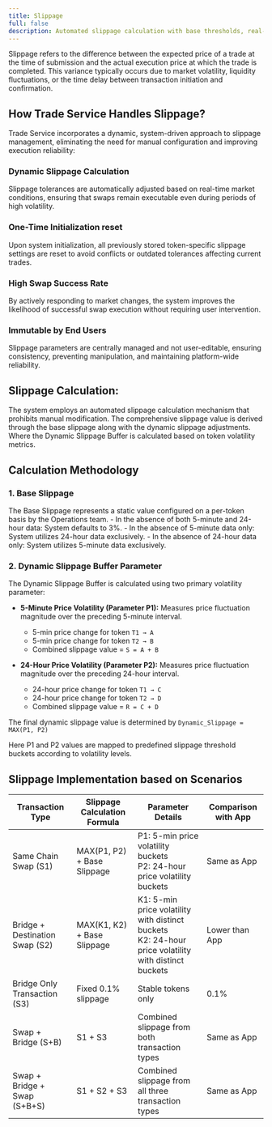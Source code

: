 ```yaml
---
title: Slippage
full: false
description: Automated slippage calculation with base thresholds, real-time volatility metrics, and scenario-based formulas ensures accurate pricing across swap and bridging flows.
---
```



Slippage refers to the difference between the expected price of a trade at the time of submission and the actual execution price at which the trade is completed. This variance typically occurs due to market volatility, liquidity fluctuations, or the time delay between transaction initiation and confirmation.

## How Trade Service Handles Slippage?
Trade Service incorporates a dynamic, system-driven approach to slippage management, eliminating the need for manual configuration and improving execution reliability:

### Dynamic Slippage Calculation
 Slippage tolerances are automatically adjusted based on real-time market conditions, ensuring that swaps remain executable even during periods of high volatility.

### One-Time Initialization reset
 Upon system initialization, all previously stored token-specific slippage settings are reset to avoid conflicts or outdated tolerances affecting current trades.

### High Swap Success Rate 
 By actively responding to market changes, the system improves the likelihood of successful swap execution without requiring user intervention.

### Immutable by End Users
 Slippage parameters are centrally managed and not user-editable, ensuring consistency, preventing manipulation, and maintaining platform-wide reliability.

## Slippage Calculation:
The system employs an automated slippage calculation mechanism that prohibits manual modification. The comprehensive slippage value is derived through the base slippage along with the dynamic slippage adjustments.
Where the Dynamic Slippage Buffer is calculated based on token volatility metrics.

## Calculation Methodology
### 1. Base Slippage 
The Base Slippage represents a static value configured on a per-token basis by the Operations team.
<CollapsibleCallout type="info" title="Base Slippage Fallback">
    - In the absence of both 5-minute and 24-hour data: System defaults to 3%.
    - In the absence of 5-minute data only: System utilizes 24-hour data exclusively.
    - In the absence of 24-hour data only: System utilizes 5-minute data exclusively.
</CollapsibleCallout>

### 2. Dynamic Slippage Buffer Parameter
The Dynamic Slippage Buffer is calculated using two primary volatility parameter:

- **5-Minute Price Volatility (Parameter P1):** Measures price fluctuation magnitude over the preceding 5-minute interval.
    - 5-min price change for token `T1 → A`
    - 5-min price change for token `T2 → B`
    - Combined slippage value = `S = A + B`

- **24-Hour Price Volatility (Parameter P2):** Measures price fluctuation magnitude over the preceding 24-hour interval.
    - 24-hour price change for token `T1 → C`
    - 24-hour price change for token `T2 → D`
    - Combined slippage value = `R = C + D`

The final dynamic slippage value is determined by `Dynamic_Slippage = MAX(P1, P2)`

Here P1 and P2 values are mapped to predefined slippage threshold buckets according to volatility levels.

## Slippage Implementation based on Scenarios

| Transaction Type | Slippage Calculation Formula | Parameter Details | Comparison with App |
|---------------------------|-----------------------------|-------------------------------|---------------------|
| Same Chain Swap (S1) | MAX(P1, P2) + Base Slippage | P1: 5-min price volatility buckets<br/>P2: 24-hour price volatility buckets | Same as App |
| Bridge + Destination Swap (S2) | MAX(K1, K2) + Base Slippage | K1: 5-min price volatility with distinct buckets<br/>K2: 24-hour price volatility with distinct buckets | Lower than App |
| Bridge Only Transaction (S3) | Fixed 0.1% slippage | Stable tokens only | 0.1% |
| Swap + Bridge (S+B) | S1 + S3 | Combined slippage from both transaction types | Same as App |
| Swap + Bridge + Swap (S+B+S) | S1 + S2 + S3 | Combined slippage from all three transaction types | Same as App |
